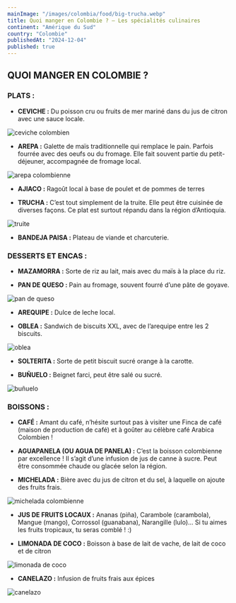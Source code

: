 ```yaml
---
mainImage: "/images/colombia/food/big-trucha.webp"
title: Quoi manger en Colombie ? — Les spécialités culinaires
continent: "Amérique du Sud"
country: "Colombie"
publishedAt: "2024-12-04"
published: true
---
```



## QUOI MANGER EN COLOMBIE ?

### PLATS :
- **CEVICHE :** Du poisson cru ou fruits de mer mariné dans du jus de citron avec une sauce locale.

<div className="flex">
  <img className= "w-1/2 mx-auto" src="/images/colombia/food/ceviche.webp" alt="ceviche colombien" />
</div>

- **AREPA :** Galette de maïs traditionnelle qui remplace le pain. Parfois fourrée avec des oeufs ou du fromage. Elle fait souvent partie du petit-déjeuner, accompagnée de fromage local.
<div className="flex">
  <img className= "w-1/2 mx-auto" src="/images/colombia/food/arepa.webp" alt="arepa colombienne" />
</div>

- **AJIACO :** Ragoût local à base de poulet et de pommes de terres

- **TRUCHA :** C’est tout simplement de la truite. Elle peut être cuisinée de diverses façons. Ce plat est surtout répandu dans la région d’Antioquia.

<div className="flex">
  <img className= "w-1/2 mx-auto" src="/images/colombia/food/trucha.webp" alt="truite" />
</div>


- **BANDEJA PAISA :** Plateau de viande et charcuterie.


### DESSERTS ET ENCAS :
- **MAZAMORRA :** Sorte de riz au lait, mais avec du maïs à la place du riz.

- **PAN DE QUESO :** Pain au fromage, souvent fourré d’une pâte de goyave.

<div className="flex">
  <img className= "w-1/2 mx-auto" src="/images/colombia/food/pan-de-queso.webp" alt="pan de queso" />
</div>

- **AREQUIPE :** Dulce de leche local.

- **OBLEA :** Sandwich de biscuits XXL, avec de l’arequipe entre les 2 biscuits.

<div className="flex">
  <img className= "w-1/2 mx-auto" src="/images/colombia/food/oblea.webp" alt="oblea" />
</div>


- **SOLTERITA :** Sorte de petit biscuit sucré orange à la carotte.

- **BUÑUELO :** Beignet farci, peut être salé ou sucré.
<div className="flex">
  <img className= "w-1/2 mx-auto" src="/images/colombia/food/bunuelo.webp" alt="buñuelo" />
</div>




### BOISSONS :
- **CAFÉ :** Amant du café, n’hésite surtout pas à visiter une Finca de café (maison de production de café) et à goûter au célèbre café Arabica Colombien !

- **AGUAPANELA (OU AGUA DE PANELA) :** C’est la boisson colombienne par excellence ! Il s’agit d’une infusion de jus de canne à sucre. Peut être consommée chaude ou glacée selon la région.

- **MICHELADA :** Bière avec du jus de citron et du sel, à laquelle on ajoute des fruits frais.

<div className="flex">
  <img className= "w-1/2 mx-auto" src="/images/colombia/food/michelada.webp" alt="michelada colombienne" />
</div>

- **JUS DE FRUITS LOCAUX :** Ananas (piña), Carambole (carambola), Mangue (mango), Corrossol (guanabana), Narangille (lulo)... Si tu aimes les fruits tropicaux, tu seras comblé ! :)

- **LIMONADA DE COCO :** Boisson à base de lait de vache, de lait de coco et de citron

<div className="flex">
  <img className= "w-1/2 mx-auto" src="/images/colombia/food/limonada-coco.webp" alt="limonada de coco" />
</div>

- **CANELAZO :** Infusion de fruits frais aux épices 

<div className="flex">
  <img className= "w-1/2 mx-auto" src="/images/colombia/food/canelazo.webp" alt="canelazo" />
</div>
